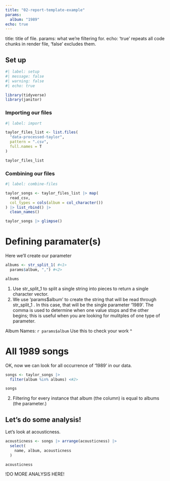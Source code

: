 ```yaml
---
title: "02-report-template-example"
params:
  album: "1989"
echo: true
---
```


title: title of file.
params: what we're filtering for.
echo: 'true' repeats all code chunks in render file, 'false' excludes them.

## Set up

```r

#| label: setup
#| message: false
#| warning: false
#| echo: true

library(tidyverse)
library(janitor)

```


### Importing our files 

```r
#| label: import

taylor_files_list <- list.files(
  "data-processed-taylor",
  pattern = ".csv",
  full.names = T
)

taylor_files_list
```

### Combining our files

```r
#| label: combine-files 

taylor_songs <- taylor_files_list |> map(
  read_csv,
  col_types = cols(album = col_character())
) |> list_rbind() |> 
  clean_names()

taylor_songs |> glimpse()
```
# Defining paramater(s)

Here we'll create our parameter

```r
albums <- str_split_1( #<1>
  params$album, ",") #<2>

albums
```
1. Use str_split_1 to split a single string into pieces to return a single character vector.
2.  We use 'params$album' to create the string that will be read through str_split_1 . In this case, that will be the single parameter '1989'. The comma is used to determine when one value stops and the other begins; this is useful when you are looking for mulitples of one type of parameter.


Album Names: `r params$album` 
Use this to check your work ^


# All 1989 songs

OK, now we can look for all occurrence of '1989' in our data.

```r
songs <- taylor_songs |> 
  filter(album %in% albums) <#2>

songs
```

2. Filtering for every instance that album (the column) is equal to albums (the parameter.)

## Let's do some analysis!

Let's look at acousticness.

```r
acousticness <- songs |> arrange(acousticness) |> 
  select(
    name, album, acousticness
  )

acousticness
```

!DO MORE ANALYSIS HERE!
